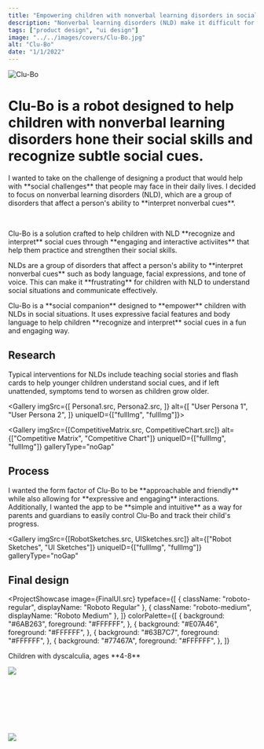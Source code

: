 ```yaml
---
title: "Empowering children with nonverbal learning disorders in social settings"
description: "Nonverbal learning disorders (NLD) make it difficult for children to <strong>understand social cues and empathize</strong> with others. Clu-Bo is a <strong>social companion</strong> that helps children with NLD strengthen their social awareness."
tags: ["product design", "ui design"]
image: "../../images/covers/Clu-Bo.jpg"
alt: "Clu-Bo"
date: "1/1/2022"
---
```





<div class="bannerImgCover">
  <img src={CoverImage.src} alt="Clu-Bo" />
</div>
<div class="caseStudy">
<Overview
  year="2022"
  tags={["individual project", "tools - blender, procreate, figma"]}
>

<h1 slot="header">
  <span style="color: var(--darkAccent)">Clu-Bo</span> is a robot designed to
  help children with nonverbal learning disorders hone their social skills and
  recognize subtle social cues.
</h1>
<div slot="overviewDescription">
  <p>
    I wanted to take on the challenge of designing a product that would help
    with **social challenges** that people may face in their daily lives. I
    decided to focus on nonverbal learning disorders (NLD), which are a group of
    disorders that affect a person's ability to **interpret nonverbal cues**.
  </p>
  <br />
  <p>
    Clu-Bo is a solution crafted to help children with NLD **recognize and
    interpret** social cues through **engaging and interactive activiites** that
    help them practice and strengthen their social skills.
  </p>
</div>

</Overview>

<ProblemSolutionStatement>
  <p slot='problem'>
    NLDs are a group of disorders that affect a person's ability to **interpret nonverbal cues** such as body language, 
    facial expressions, and tone of voice. This can make it **frustrating** for children with NLD to understand social situations and communicate effectively.
  </p>

  <p slot="solution">
    Clu-Bo is a **social companion** designed to **empower** children with NLDs in social situations. 
    It uses expressive facial features and body language to help children **recognize and interpret** social cues in a fun and engaging way.
  </p>
</ProblemSolutionStatement>

<PageSection>
  <h2 slot="sectionTitle">Research</h2>
  <p slot="description">
    Typical interventions for NLDs include teaching social stories and flash
    cards to help younger children understand social cues, and if left
    unattended, symptoms tend to worsen as children grow older.
  </p>
</PageSection>

<Gallery
  imgSrc={[
    Persona1.src,
    Persona2.src,
  ]}
  alt={[
    "User Persona 1",
    "User Persona 2",
  ]}
  uniqueID={["fullImg", "fullImg"]}>
</Gallery>
</div>

<Gallery
  imgSrc={[CompetitiveMatrix.src, CompetitiveChart.src]}
  alt={["Competitive Matrix", "Competitive Chart"]}
  uniqueID={["fullImg", "fullImg"]}
  galleryType="noGap"
></Gallery>

<div class="caseStudy">
<PageSection>
  <h2 slot="sectionTitle">Process</h2>
  <p slot="description">
    I wanted the form factor of Clu-Bo to be **approachable and friendly** while also allowing for **expressive and engaging** interactions. 
    Additionally, I wanted the app to be **simple and intuitive** as a way for parents and guardians to easily 
    control Clu-Bo and track their child's progress.
  </p>
</PageSection>

<Gallery
  imgSrc={[RobotSketches.src, UISketches.src]}
  alt={["Robot Sketches", "UI Sketches"]}
  uniqueID={["fullImg", "fullImg"]}
  galleryType="noGap"
></Gallery>

<PageSection>
  <h2 slot="sectionTitle">Final design</h2>
  <p slot="description">
  </p>
</PageSection>
</div>

<ProjectShowcase
  image={FinalUI.src}
  typeface={[
    { className: "roboto-regular", displayName: "Roboto Regular" },
    { className: "roboto-medium", displayName: "Roboto Medium" },
  ]}
  colorPalette={[
    {
      background: "#6AB263",
      foreground: "#FFFFFF",
    },
    {
      background: "#E07A46",
      foreground: "#FFFFFF",
    },
    {
      background: "#63B7C7",
      foreground: "#FFFFFF",
    },
    {
      background: "#77467A",
      foreground: "#FFFFFF",
    },
  ]}
>
  <p slot="targetUser">Children with dyscalculia, ages **4-8**</p>
</ProjectShowcase>

<div class="caseStudy">
  <div id="cluBoProduct">
    <img src={FinalProduct.src} class="imageFill" />
  </div>
</div>

<br />
<br />
<br />
<br />
<br />
<br />
<br />


<img src={Display.src} class="imageFill" />
